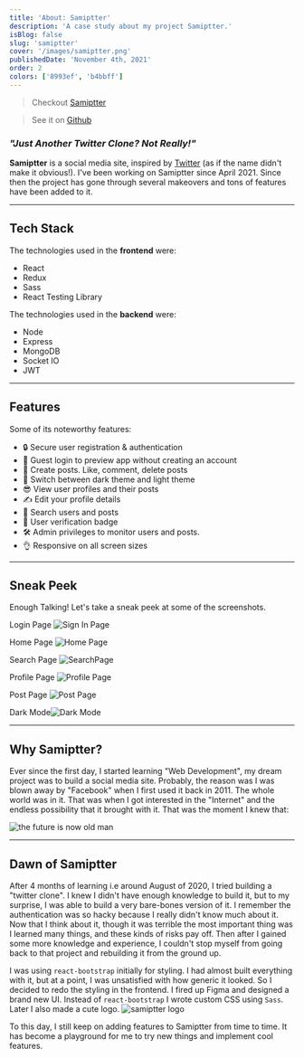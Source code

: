 ```yaml
---
title: 'About: Samiptter'
description: 'A case study about my project Samiptter.'
isBlog: false
slug: 'samiptter'
cover: '/images/samiptter.png'
publishedDate: 'November 4th, 2021'
order: 2
colors: ['8993ef', 'b4bbff']
---
```


> Checkout [Samiptter](https://samiptter.com)

> See it on [Github](https://github.com/SamipPoudel58/samiptter)

### **_"Just Another Twitter Clone? Not Really!"_**

**Samiptter** is a social media site, inspired by [Twitter](https://twitter.com) (as if the name didn't make it obvious!). I've been working on Samiptter since April 2021. Since then the project has gone through several makeovers and tons of features have been added to it.

---

## Tech Stack

The technologies used in the **frontend** were:

- React
- Redux
- Sass
- React Testing Library

The technologies used in the **backend** were:

- Node
- Express
- MongoDB
- Socket IO
- JWT

---

## Features

Some of its noteworthy features:

- 🔒 Secure user registration & authentication
- 👀 Guest login to preview app without creating an account
- 💖 Create posts. Like, comment, delete posts
- 🌙 Switch between dark theme and light theme
- 😎 View user profiles and their posts
- ✍️ Edit your profile details
- 🔎 Search users and posts
- 🌟 User verification badge
- 🛠️ Admin privileges to monitor users and posts.
- 👌 Responsive on all screen sizes

---

## Sneak Peek

Enough Talking! Let's take a sneak peek at some of the screenshots.

Login Page ![Sign In Page](https://res.cloudinary.com/samip58/image/upload/v1636009275/samip/Screenshot_324_t8qqpb.png)

Home Page ![Home Page](https://res.cloudinary.com/samip58/image/upload/v1636009282/samip/Screenshot_325_yl6yzm.png)

Search Page ![SearchPage](https://res.cloudinary.com/samip58/image/upload/v1636009290/samip/Screenshot_326_cu0p9o.png)

Profile Page ![Profile Page](https://res.cloudinary.com/samip58/image/upload/v1636009298/samip/Screenshot_328_v99cyq.png)

Post Page ![Post Page](https://res.cloudinary.com/samip58/image/upload/v1636009308/samip/Screenshot_330_qozz2u.png)

Dark Mode![Dark Mode](https://res.cloudinary.com/samip58/image/upload/v1636009312/samip/Screenshot_331_mbbp9h.png)

---

## Why Samiptter?

Ever since the first day, I started learning "Web Development", my dream project was to build a social media site. Probably, the reason was I was blown away by "Facebook" when I first used it back in 2011. The whole world was in it. That was when I got interested in the "Internet" and the endless possibility that it brought with it. That was the moment I knew that:

![the future is now old man](https://media.giphy.com/media/jp8lWlBjGahPFAljBa/giphy.gif)

---

## Dawn of Samiptter

After 4 months of learning i.e around August of 2020, I tried building a "twitter clone". I knew I didn't have enough knowledge to build it, but to my surprise, I was able to build a very bare-bones version of it. I remember the authentication was so hacky because I really didn't know much about it. Now that I think about it, though it was terrible
the most important thing was I learned many things, and these kinds of risks pay off. Then after I gained some more knowledge and experience, I couldn't stop myself from going back to that project and rebuilding it from the ground up.

I was using `react-bootstrap` initially for styling. I had almost built everything with it, but at a point, I was unsatisfied with how generic it looked. So I decided to redo the styling in the frontend. I fired up Figma and designed a brand new UI. Instead of `react-bootstrap` I wrote custom CSS using `Sass`. Later I also made a cute logo.
![samiptter logo](https://res.cloudinary.com/samip58/image/upload/v1636007622/samip/logo_lxmoxr.png)

To this day, I still keep on adding features to Samiptter from time to time. It has become a playground for me to try new things and implement cool features.
